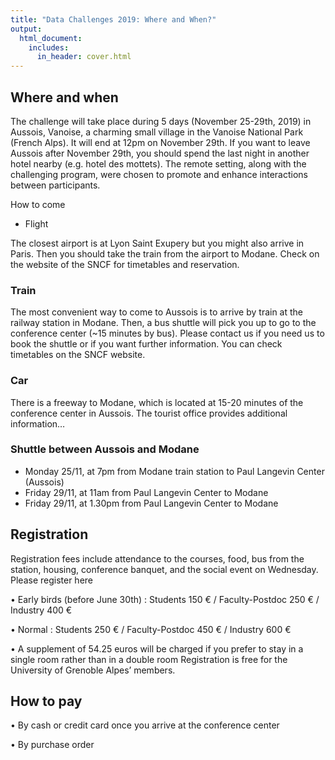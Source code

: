 ```yaml
---
title: "Data Challenges 2019: Where and When?"
output:
  html_document:
    includes:
      in_header: cover.html
---
```

  
## Where and when

The challenge will take place during 5 days (November 25-29th, 2019) in Aussois, Vanoise, a charming small village in the Vanoise National Park (French Alps). It will end at 12pm on November 29th. If you want to leave Aussois after November 29th, you should spend the last night in another hotel nearby (e.g. hotel des mottets). The remote setting, along with the challenging program, were chosen to promote and enhance interactions between participants.

How to come

- Flight

The closest airport is at Lyon Saint Exupery but you might also arrive in Paris. Then you should take the train from the airport to Modane. Check on the website of the SNCF for timetables and reservation.

### Train

The most convenient way to come to Aussois is to arrive by train at the railway station in Modane. Then, a bus shuttle will pick you up to go to the conference center (~15 minutes by bus). Please contact us if you need us to book the shuttle or if you want further information.
You can check timetables on the SNCF website.

### Car

There is a freeway to Modane, which is located at 15-20 minutes of the conference center in Aussois.
The tourist office provides additional information...

### Shuttle between Aussois and Modane

 - Monday 25/11, at 7pm from Modane train station to Paul Langevin Center (Aussois)
- Friday 29/11, at 11am from Paul Langevin Center to Modane
- Friday 29/11, at 1.30pm from Paul Langevin Center to Modane


## Registration

Registration fees include attendance to the courses, food, bus from the station, housing, conference banquet, and the social event on Wednesday. 
Please register here

•    Early birds (before June 30th) :  Students 150 € / Faculty-Postdoc 250 € / Industry 400 €

•    Normal : Students 250 € / Faculty-Postdoc 450 € / Industry 600 €

•    A supplement of  54.25  euros will be charged if you prefer to stay in a single room rather than in a double room
Registration is free for the University of Grenoble Alpes' members.

## How to pay

•    By cash or credit card once you arrive at the conference center

•    By purchase order